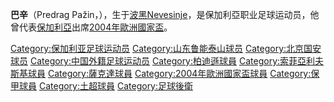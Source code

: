 {{noteTA
|G1=uefa
|G2=football
}}
{{Football player infobox
|  playername = 巴辛<br />Predrag Pažin
|  image =
| fullname = Predrag Pažin
| birth_date  = {{Birth date and age|1973|3|14|df=yes}}
| birth_place = [[南斯拉夫社会主义联邦共和国|南斯拉夫]][[內韋西涅|內韋西涅]]
| height = {{Height|m=1.87}}<ref>{{cite web|publisher=sportal.bg|author=|title=Профил на Предраг Пажин|language=bg|url=http://www.sportal.bg/statistics_player.php?team=8&player=144&champ=20|date=|accessdate=21 August 2016|archive-date=2019-12-15|archive-url=https://web.archive.org/web/20191215050406/https://www.sportal.bg/statistics_player.php?champ=20&team=8&player=144|dead-url=yes}}</ref>
| currentclub  = 
| clubnumber = 
|  position = [[後衛_(足球)|後衛]]
| youthyears1=1987—1991
| youthclubs1=FK Velež Nevesinje
| years1 = 1991–1993 | years2 = 1993–1995 | years3 = 1995–1999 | years4 = 1999–2000 | years5 = 2001 | years6 = 2002 | years7 = 2002 | years8 = 2003–2005 | years9 = 2005–2007 | years10 = 2008–2010
| clubs1 = [[尼克希奇足球俱樂部|尼克希奇]] | clubs2 = [[普列夫利亞礦工足球俱樂部|普列夫利亞礦工]] | clubs3 = [[游擊隊足球俱樂部|游擊隊]] | clubs4 = [[索菲亞列夫斯基足球俱樂部|索菲亞列夫斯基]] | clubs5 = {{tsl|en|Kocaelispor||高卡爾利}} | clubs6 = [[普列文斯巴達足球會|普列文斯巴達]] | clubs7 = [[北京国安足球俱乐部|北京国安]] | clubs8 = [[頓內次克礦工足球俱樂部|頓內次克礦工]] | clubs9 = [[山东鲁能泰山足球俱乐部|山东鲁能泰山]] | clubs10 = [[梅茲德拉火車頭足球會|梅茲德拉火車頭]]
| caps1 = 36 | goals1 = 2 | caps2 = 40 | goals2 = 4 | caps3 = 63 | goals3 = 7 | caps4 = 34 | goals4 = 2 | caps5 = 31 | goals5 = 6 | caps6 = 9 | goals6 = 0 | caps7 = 26 | goals7 = 4 | caps8 = 22 | goals8 = 1 | caps9 = 62 | goals9 = 5 | caps10 = 46 | goals10 = 4
|  totalcaps = 369
|  totalgoals = 35
| nationalyears1= 2000–2004
| nationalteam1= [[保加利亞國家足球隊|保加利亞]]
| nationalcaps1= 32 | nationalgoals1 = 0
| manageryears1   = 2011  | managerclubs1   = [[FC_Botev_Kozloduy|Botev Kozloduy]]
| manageryears2   = 2015  | managerclubs2   = [[FC_Lokomotiv_2012_Mezdra|Lokomotiv 2012 Mezdra]]
|  pcupdate = June 1, 2008 |
  ntupdate =  }}
'''巴辛'''（Predrag Pažin，{{bd|1973年|3月14日}}），生于[[波黑|波黑]]Nevesinje，是保加利亞职业足球运动员，他曾代表[[保加利亞國家足球隊|保加利亞]]出席[[2004年歐洲國家盃|2004年歐洲國家盃]]。

{{2002年甲A分类名单北京}}
{{DEFAULTSORT:Pažin Predrag}}
[[Category:保加利亚足球运动员|Category:保加利亚足球运动员]]
[[Category:山东鲁能泰山球员|Category:山东鲁能泰山球员]]
[[Category:北京国安球员|Category:北京国安球员]]
[[Category:中国外籍足球运动员|Category:中国外籍足球运动员]]
[[Category:柏迪遜球員|Category:柏迪遜球員]]
[[Category:索菲亞利夫斯基球員|Category:索菲亞利夫斯基球員]]
[[Category:薩克達球員|Category:薩克達球員]]
[[Category:2004年歐洲國家盃球員|Category:2004年歐洲國家盃球員]]
[[Category:保甲球員|Category:保甲球員]]
[[Category:土超球員|Category:土超球員]]
[[Category:足球後衛|Category:足球後衛]]